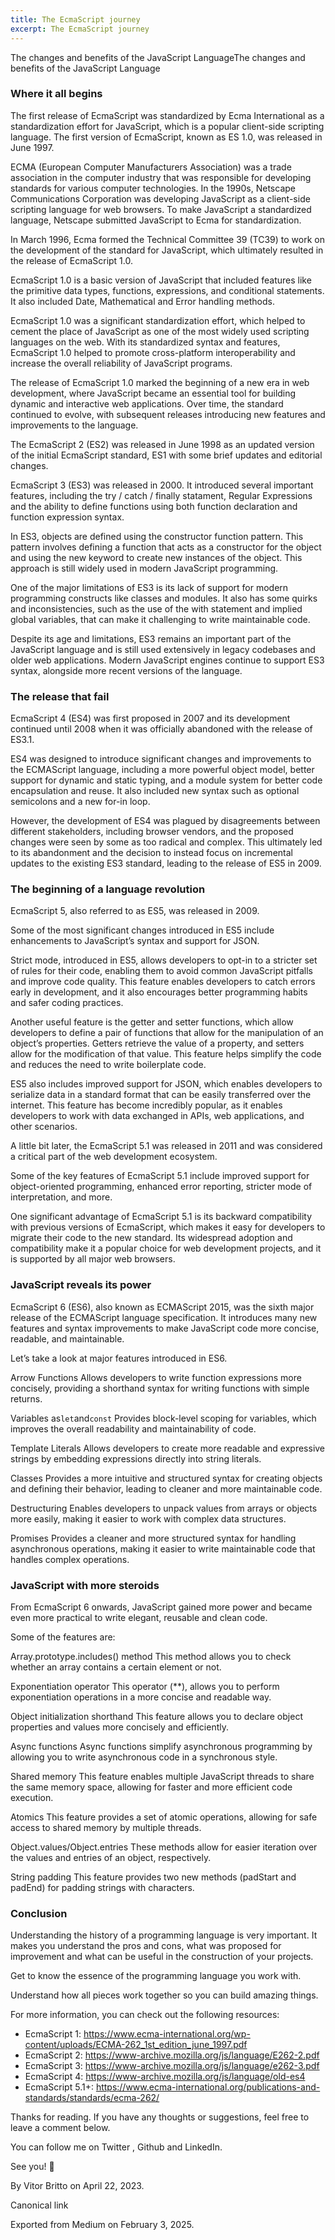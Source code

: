 ```yaml
---
title: The EcmaScript journey
excerpt: The EcmaScript journey
---
```


The changes and benefits of the JavaScript LanguageThe changes and benefits of the JavaScript Language
### Where it all begins


The first release of EcmaScript was standardized by Ecma International as a standardization effort for JavaScript, which is a popular client-side scripting language. The first version of EcmaScript, known as ES 1.0, was released in June 1997.


ECMA (European Computer Manufacturers Association) was a trade association in the computer industry that was responsible for developing standards for various computer technologies. In the 1990s, Netscape Communications Corporation was developing JavaScript as a client-side scripting language for web browsers. To make JavaScript a standardized language, Netscape submitted JavaScript to Ecma for standardization.


In March 1996, Ecma formed the Technical Committee 39 (TC39) to work on the development of the standard for JavaScript, which ultimately resulted in the release of EcmaScript 1.0.


EcmaScript 1.0 is a basic version of JavaScript that included features like the primitive data types, functions, expressions, and conditional statements. It also included Date, Mathematical and Error handling methods.


EcmaScript 1.0 was a significant standardization effort, which helped to cement the place of JavaScript as one of the most widely used scripting languages on the web. With its standardized syntax and features, EcmaScript 1.0 helped to promote cross-platform interoperability and increase the overall reliability of JavaScript programs.


The release of EcmaScript 1.0 marked the beginning of a new era in web development, where JavaScript became an essential tool for building dynamic and interactive web applications. Over time, the standard continued to evolve, with subsequent releases introducing new features and improvements to the language.


The EcmaScript 2 (ES2) was released in June 1998 as an updated version of the initial EcmaScript standard, ES1 with some brief updates and editorial changes.


EcmaScript 3 (ES3) was released in 2000. It introduced several important features, including the try / catch / finally statament, Regular Expressions and the ability to define functions using both function declaration and function expression syntax.


In ES3, objects are defined using the constructor function pattern. This pattern involves defining a function that acts as a constructor for the object and using the new keyword to create new instances of the object. This approach is still widely used in modern JavaScript programming.


One of the major limitations of ES3 is its lack of support for modern programming constructs like classes and modules. It also has some quirks and inconsistencies, such as the use of the with statement and implied global variables, that can make it challenging to write maintainable code.


Despite its age and limitations, ES3 remains an important part of the JavaScript language and is still used extensively in legacy codebases and older web applications. Modern JavaScript engines continue to support ES3 syntax, alongside more recent versions of the language.


### The release that fail


EcmaScript 4 (ES4) was first proposed in 2007 and its development continued until 2008 when it was officially abandoned with the release of ES3.1.


ES4 was designed to introduce significant changes and improvements to the ECMAScript language, including a more powerful object model, better support for dynamic and static typing, and a module system for better code encapsulation and reuse. It also included new syntax such as optional semicolons and a new for-in loop.


However, the development of ES4 was plagued by disagreements between different stakeholders, including browser vendors, and the proposed changes were seen by some as too radical and complex. This ultimately led to its abandonment and the decision to instead focus on incremental updates to the existing ES3 standard, leading to the release of ES5 in 2009.


### The beginning of a language revolution


EcmaScript 5, also referred to as ES5, was released in 2009.


Some of the most significant changes introduced in ES5 include enhancements to JavaScript’s syntax and support for JSON.


Strict mode, introduced in ES5, allows developers to opt-in to a stricter set of rules for their code, enabling them to avoid common JavaScript pitfalls and improve code quality. This feature enables developers to catch errors early in development, and it also encourages better programming habits and safer coding practices.


Another useful feature is the getter and setter functions, which allow developers to define a pair of functions that allow for the manipulation of an object’s properties. Getters retrieve the value of a property, and setters allow for the modification of that value. This feature helps simplify the code and reduces the need to write boilerplate code.


ES5 also includes improved support for JSON, which enables developers to serialize data in a standard format that can be easily transferred over the internet. This feature has become incredibly popular, as it enables developers to work with data exchanged in APIs, web applications, and other scenarios.


A little bit later, the EcmaScript 5.1 was released in 2011 and was considered a critical part of the web development ecosystem.


Some of the key features of EcmaScript 5.1 include improved support for object-oriented programming, enhanced error reporting, stricter mode of interpretation, and more.


One significant advantage of EcmaScript 5.1 is its backward compatibility with previous versions of EcmaScript, which makes it easy for developers to migrate their code to the new standard. Its widespread adoption and compatibility make it a popular choice for web development projects, and it is supported by all major web browsers.


### JavaScript reveals its power


EcmaScript 6 (ES6), also known as ECMAScript 2015, was the sixth major release of the ECMAScript language specification. It introduces many new features and syntax improvements to make JavaScript code more concise, readable, and maintainable.


Let’s take a look at major features introduced in ES6.

Arrow Functions
Allows developers to write function expressions more concisely, providing a shorthand syntax for writing functions with simple returns.

Variables as`let`and`const`
Provides block-level scoping for variables, which improves the overall readability and maintainability of code.

Template Literals
Allows developers to create more readable and expressive strings by embedding expressions directly into string literals.

Classes
Provides a more intuitive and structured syntax for creating objects and defining their behavior, leading to cleaner and more maintainable code.

Destructuring
Enables developers to unpack values from arrays or objects more easily, making it easier to work with complex data structures.

Promises
Provides a cleaner and more structured syntax for handling asynchronous operations, making it easier to write maintainable code that handles complex operations.


### JavaScript with more steroids


From EcmaScript 6 onwards, JavaScript gained more power and became even more practical to write elegant, reusable and clean code.


Some of the features are:

Array.prototype.includes() method
This method allows you to check whether an array contains a certain element or not.

Exponentiation operator
This operator (**), allows you to perform exponentiation operations in a more concise and readable way.

Object initialization shorthand
This feature allows you to declare object properties and values more concisely and efficiently.

Async functions
Async functions simplify asynchronous programming by allowing you to write asynchronous code in a synchronous style.

Shared memory
This feature enables multiple JavaScript threads to share the same memory space, allowing for faster and more efficient code execution.

Atomics
This feature provides a set of atomic operations, allowing for safe access to shared memory by multiple threads.

Object.values/Object.entries
These methods allow for easier iteration over the values and entries of an object, respectively.

String padding
This feature provides two new methods (padStart and padEnd) for padding strings with characters.


### Conclusion


Understanding the history of a programming language is very important. It makes you understand the pros and cons, what was proposed for improvement and what can be useful in the construction of your projects.


Get to know the essence of the programming language you work with.


Understand how all pieces work together so you can build amazing things.


For more information, you can check out the following resources:


- EcmaScript 1: https://www.ecma-international.org/wp-content/uploads/ECMA-262_1st_edition_june_1997.pdf
- EcmaScript 2: https://www-archive.mozilla.org/js/language/E262-2.pdf
- EcmaScript 3: https://www-archive.mozilla.org/js/language/e262-3.pdf
- EcmaScript 4: https://www-archive.mozilla.org/js/language/old-es4
- EcmaScript 5.1+: https://www.ecma-international.org/publications-and-standards/standards/ecma-262/


Thanks for reading. If you have any thoughts or suggestions, feel free to leave a comment below.


You can follow me on Twitter , Github and LinkedIn.


See you! 👋


By Vitor Britto on April 22, 2023.


Canonical link


Exported from Medium on February 3, 2025.

